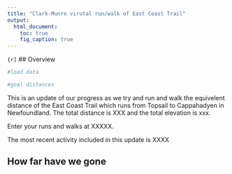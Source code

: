```yaml
---
title: "Clark-Munro virutal run/walk of East Coast Trail"
output:
  html_document:
    toc: true
    fig_caption: true
---
```


```{r]
```
## Overview

```r
#load data

#goal distances
```

This is an update of our progress as we try and run and walk the equivelent distance of the East Coast Trail which runs from Topsail to Cappahadyen in Newfoundland. The total distance is XXX and the total elevation is xxx.

Enter your runs and walks at XXXXX.

The most recent activity included in this update is XXXX

## How far have we gone
```r
```
